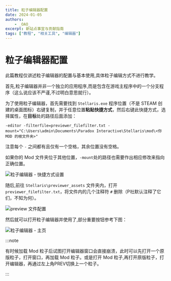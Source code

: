```yaml
---
title: 粒子编辑器配置
date: 2024-01-05
authors:
    - _OAO_
excerpt: 新站点事宜与贡献指南
tags: ["教程", "相关工具", "编辑器"]
---
```


# 粒子编辑器配置

此篇教程仅讲述粒子编辑器的配置与基本使用,具体粒子编辑方式不进行教学。

首先,粒子编辑器并非一个独立的应用程序,而是包含在游戏主程序中的一个分支程序（这么说应该不严谨,不过明白意思就行）。

为了使用粒子编辑器，首先需要找到 `Stellaris.exe` 程序位置（不是 STEAM 创建的桌面图标）右键复制，并于任意位置**粘贴快捷方式**，然后右键此快捷方式，选择属性，在**目标**处的路径后面添加：

```text
-editor -filterfile=previewer_filefilter.txt -mount="C:\Users\admin\Documents\Paradox Interactive\Stellaris\mod\<你 MOD 的根文件夹>"
```

注意每个 `-` 之间都有且仅有一个空格，其余位置没有空格。

如果你的 Mod 文件夹位于其他位置，`-mount`处的路径也需要作出相应修改来指向正确位置。

![粒子编辑器 - 快捷方式设置](./practical_editor.assets/practical_editor_symlink.png)

随后,前往 `Stellaris\previewer_assets` 文件夹内，打开`previewer_filefilter.txt`，将文件内的几个注释符 `#` 删除（P社默认注释了它们，不知为何）。

![preview 文件配置](./practical_editor.assets/previewer_filefilter_config.png)

然后就可以打开粒子编辑器并使用了,部分重要按钮参考下图：

![粒子编辑器 - 主页](./practical_editor.assets/practical_editor_homepage.png)

:::note

有时候加载 Mod 粒子后试图打开编辑器窗口会直接崩溃，此时可以先打开一个原版粒子，打开窗口，再加载 Mod 粒子。或是打开 Mod 粒子,再打开原版粒子，打开编辑器，再通过左上角PREV切换上一个粒子。

:::
